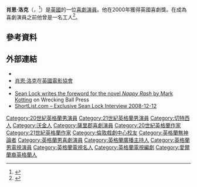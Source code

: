 {{Infobox comedian
| image = Sean lock the hexagon 08 (crop).jpg
| name = 肖恩·洛克
| imagesize =
| caption = 肖恩·洛克在[[雷丁|雷丁]]表演（2008年）
| pseudonym =
| birth_name =
| birth_date = {{birth date|df=yes|1963|4|22}}
| birth_place = {{GBR}}[[切特西|切特西]]<ref name="Courier">{{cite web |url=http://www.thecourier.co.uk/lifestyle/entertainment/theatre/a-word-with-comedian-sean-lock-1.26811 |title=A word with comedian Sean Lock |newspaper=The Courier |date= 2010-10-27 |accessdate= 2015-06-22|archiveurl=https://web.archive.org/web/20140201173204/http://www.thecourier.co.uk/lifestyle/entertainment/theatre/a-word-with-comedian-sean-lock-1.26811|archivedate= 2014-02-01}}</ref>
| death_date = {{death date and age|2021|8|16|1963|4|22|df=yes}}
| death_place = {{GBR}}[[馬斯韋爾山|馬斯韋爾山]]
| website ={{url|https://www.seanlock.org/}}
}}
'''肖恩·洛克'''（{{lang-en|Sean Lock}}，{{bd|1963年|4月22日|2021年|8月16日|catIdx=Lock}}<ref name="bbcobit">{{cite news |title=Sean Lock: Comedian and 8 Out of 10 Cats captain dies aged 58 |url=https://www.bbc.co.uk/news/entertainment-arts-58254859 |access-date=2021-08-18 |work=BBC News |date= 2021-08-18}}</ref>）是[[英國|英國]]的一位[[喜劇演員|喜劇演員]]。他在2000年獲得英國喜劇獎。在成為喜劇演員之前他曾是一名工人<ref name="BBC profile">{{cite web|url=http://www.bbc.co.uk/comedy/people/sean_lock_person_page.shtml |title=Comedy – People A-Z – Sean Lock |publisher=BBC |accessdate= 2009-07-05}}</ref>。

==參考資料==
{{Reflist}}

==外部連結==
* {{official website|https://offthekerb.com/artist/sean-lock/}}
* [http://www.bfi.org.uk/films-tv-people/4ce2bb5a2b481 肖恩·洛克]在[[英國電影協會|英國電影協會]]
* {{IMDb name|id=516700|name=Sean Lock}}
* [https://web.archive.org/web/20070928051026/http://www.wreckingballpress.com/html/kotting.php Sean Lock writes the foreword for the novel ''Nappy Rash'' by Mark Kotting] on Wrecking Ball Press {{ISBN|1-903110-16-5}}
* [http://www.shortlist.com/funny-stuff/article/exclusive-sean-lock-interview/1 ShortList.com – Exclusive Sean Lock Interview 2008-12-12]{{dead link|date=December 2017 |bot=InternetArchiveBot |fix-attempted=yes }}

{{Authority control}}


{{DEFAULTSORT:Lock, Sean}}
[[Category:20世紀英格蘭男演員|Category:20世紀英格蘭男演員]]
[[Category:21世紀英格蘭男演員|Category:21世紀英格蘭男演員]]
[[Category:切特西人|Category:切特西人]]
[[Category:沃金人|Category:沃金人]]
[[Category:薩里郡喜劇演員|Category:薩里郡喜劇演員]]
[[Category:20世紀英格蘭作家|Category:20世紀英格蘭作家]]
[[Category:21世紀英格蘭作家|Category:21世紀英格蘭作家]]
[[Category:倫敦戲劇中心校友|Category:倫敦戲劇中心校友]] 
[[Category:英格蘭無神論者|Category:英格蘭無神論者]]
[[Category:英格蘭男喜劇演員|Category:英格蘭男喜劇演員]]
[[Category:英格蘭廣播主持人|Category:英格蘭廣播主持人]]
[[Category:英格蘭男電視演員|Category:英格蘭男電視演員]]
[[Category:英格蘭電視名人|Category:英格蘭電視名人]]
[[Category:英格蘭電視編劇|Category:英格蘭電視編劇]]
[[Category:愛爾蘭裔英格蘭人|Category:愛爾蘭裔英格蘭人]]